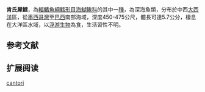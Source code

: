 {{Speciesbox
| name = 肯氏犀鱈
| status = NE
| status_system = IUCN3.1
| genus = Bregmaceros
| species = cantori
| authority = Milliken & Houde, 1984
| synonyms = 
}}

'''肯氏犀鱈'''，為[[輻鰭魚綱|輻鰭魚綱]][[鱈形目|鱈形目]][[海鰗鰍科|海鰗鰍科]]的其中一[[種|種]]，為深海魚類，分布於中西[[大西洋|大西洋]]區，從[[墨西哥灣|墨西哥灣]]至[[巴西|巴西]]南部海域，深度450-475公尺，體長可達5.7公分，棲息在大洋區水域，以[[浮游生物|浮游生物]]為食，生活習性不明。

==参考文献==
{{reflist}}
{{FishBase_species|genus=Bregmaceros|species=cantori|year=2015|month=11}}

==扩展阅读==
{{refbegin}}
{{wikispecies-inline|Bregmaceros cantori|肯氏犀鱈}}
{{refend}}
{{Wikispecies|Bregmaceros cantori}}
{{Taxonbar|from=Q1810496}}

[[Category:犀鱈屬|cantori]]


{{鱼类小作品}}